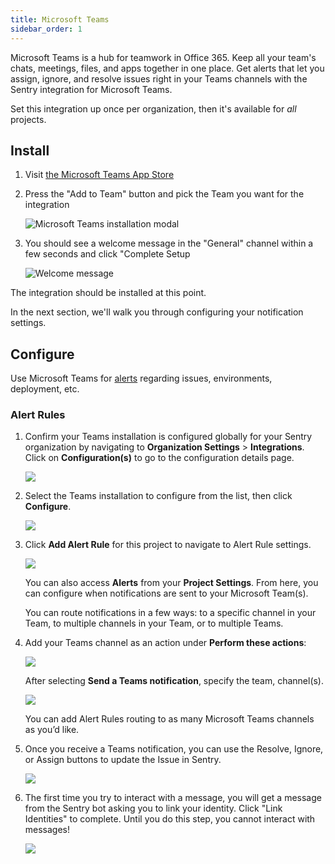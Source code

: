 ```yaml
---
title: Microsoft Teams
sidebar_order: 1
---
```


Microsoft Teams is a hub for teamwork in Office 365. Keep all your team's chats, meetings, files, and apps together in one place. Get alerts that let you assign, ignore, and resolve issues right in your Teams channels with the Sentry integration for Microsoft Teams. 

Set this integration up once per organization, then it's available for _all_ projects.

## Install

1. Visit [the Microsoft Teams App Store](https://teams.microsoft.com/l/app/5adee720-30de-4006-a342-d454317db1d4)

2. Press the "Add to Team" button and pick the Team you want for the integration

   ![Microsoft Teams installation modal](msteams-add-to-team.png)
   
3. You should see a welcome message in the "General" channel within a few seconds and click "Complete Setup
   
   ![Welcome message](msteams-welcome-message.png)
   
The integration should be installed at this point.


In the next section, we'll walk you through configuring your notification settings.

## Configure

Use Microsoft Teams for [alerts](#alert-rules) regarding issues, environments, deployment, etc.

### Alert Rules

1. Confirm your Teams installation is configured globally for your Sentry organization by navigating to **Organization Settings**  > **Integrations**. Click on **Configuration(s)** to go to the configuration details page.

   ![](msteams-directory-installed.png)

2. Select the Teams installation to configure from the list, then click **Configure**.

   ![](msteams-integration-detail.png)

3. Click **Add Alert Rule** for this project to navigate to Alert Rule settings.

   ![](msteams-project-configuration.png)

   You can also access **Alerts** from your **Project Settings**. From here, you can configure when notifications are sent to your Microsoft Team(s).

   You can route notifications in a few ways: to a specific channel in your Team, to multiple channels in your Team, or to multiple Teams.

4. Add your Teams channel as an action under **Perform these actions**:

   ![](msteams-new-alert-rule.png)

   After selecting **Send a Teams notification**, specify the team, channel(s).

   ![](msteams-add-action.png)

   You can add Alert Rules routing to as many Microsoft Teams channels as you’d like.

5. Once you receive a Teams notification, you can use the Resolve, Ignore, or Assign buttons to update the Issue in Sentry.

   ![](msteams-alert-message.png)
   
6. The first time you try to interact with a message, you will get a message from the Sentry bot asking you to link your identity. Click "Link Identities" to complete. Until you do this step, you cannot interact with messages!

   ![](msteams-link-identity.png)
   
